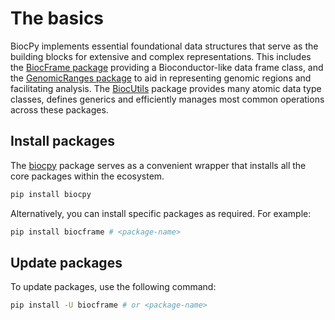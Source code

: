 # The basics

BiocPy implements essential foundational data structures that serve as the building blocks for extensive and complex representations. This includes the [BiocFrame package](./biocframe.qmd) providing a Bioconductor-like data frame class, and the [GenomicRanges package](./genomic_ranges.qmd) to aid in representing genomic regions and facilitating analysis. The [BiocUtils](./atomics.qmd) package provides many atomic data type classes, defines generics and efficiently manages most common operations across these packages.

## Install packages

The [biocpy](https://github.com/BiocPy/BiocPy) package serves as a convenient wrapper that installs all the core packages within the ecosystem.

```bash
pip install biocpy
```

Alternatively, you can install specific packages as required. For example:

```bash
pip install biocframe # <package-name>
```

## Update packages

To update packages, use the following command:

```bash
pip install -U biocframe # or <package-name>
```
